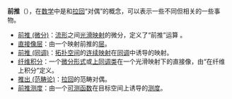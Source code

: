 '''前推'''（{{lang|en|pushforward}}），在[[数学|数学]]中是和[[拉回|拉回]]“对偶”的概念，可以表示一些不同但相关的一些事物。

*[[前推_(微分)|前推 (微分)]]：[[流形|流形]]之间[[光滑映射|光滑映射]]的微分，定义了“前推”运算 。
*[[直接像层|直接像层]]：由一个映射前推的[[层_(数学)|层]]。
*[[前推_(同调)|前推 (同调)]]：[[拓扑空间|拓扑空间]]的[[连续映射|连续映射]]在[[同调|同调]]中诱导的映射。
*[[纤维积分|纤维积分]]：一个[[微分形式|微分形式]]或[[上同调|上同调类]]在一个光滑映射下的直接像，由“在纤维上积分”定义。
*[[推出_(范畴论)|推出 (范畴论)]]：[[拉回_(范畴论)|拉回]]的范畴对偶。
*[[前推测度|前推测度]]：由一个[[可测函数|可测函数]]在目标空间上诱导的[[测度|测度]]。

{{数学消歧义}}
